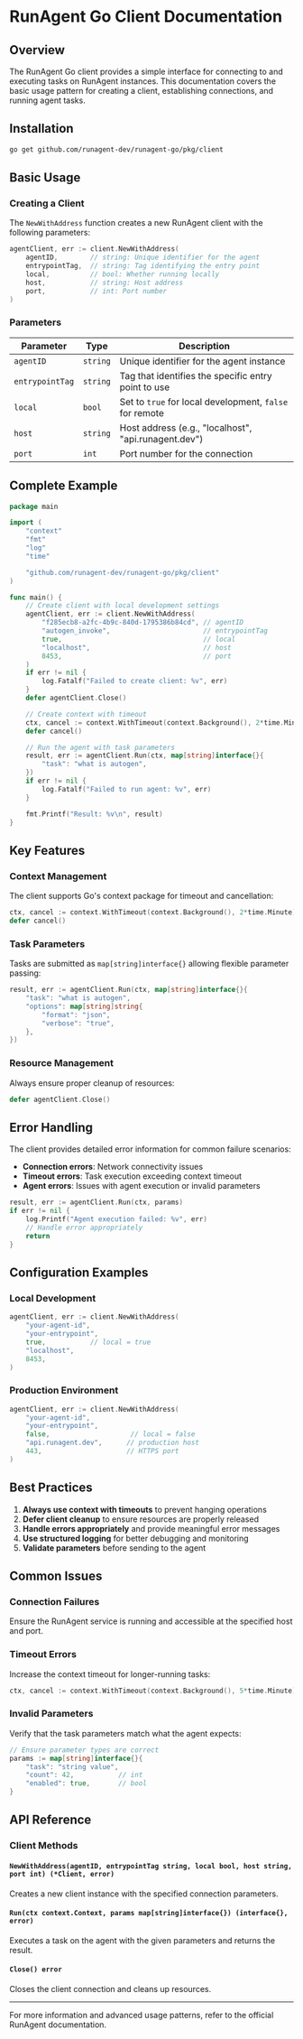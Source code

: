 # RunAgent Go Client Documentation

## Overview

The RunAgent Go client provides a simple interface for connecting to and executing tasks on RunAgent instances. This documentation covers the basic usage pattern for creating a client, establishing connections, and running agent tasks.

## Installation

```bash
go get github.com/runagent-dev/runagent-go/pkg/client
```

## Basic Usage

### Creating a Client

The `NewWithAddress` function creates a new RunAgent client with the following parameters:

```go
agentClient, err := client.NewWithAddress(
    agentID,        // string: Unique identifier for the agent
    entrypointTag,  // string: Tag identifying the entry point
    local,          // bool: Whether running locally
    host,           // string: Host address
    port,           // int: Port number
)
```

### Parameters

| Parameter | Type | Description |
|-----------|------|-------------|
| `agentID` | `string` | Unique identifier for the agent instance |
| `entrypointTag` | `string` | Tag that identifies the specific entry point to use |
| `local` | `bool` | Set to `true` for local development, `false` for remote |
| `host` | `string` | Host address (e.g., "localhost", "api.runagent.dev") |
| `port` | `int` | Port number for the connection |

## Complete Example

```go
package main

import (
    "context"
    "fmt"
    "log"
    "time"

    "github.com/runagent-dev/runagent-go/pkg/client"
)

func main() {
    // Create client with local development settings
    agentClient, err := client.NewWithAddress(
        "f285ecb8-a2fc-4b9c-840d-1795386b84cd", // agentID
        "autogen_invoke",                       // entrypointTag
        true,                                   // local
        "localhost",                            // host
        8453,                                   // port
    )
    if err != nil {
        log.Fatalf("Failed to create client: %v", err)
    }
    defer agentClient.Close()

    // Create context with timeout
    ctx, cancel := context.WithTimeout(context.Background(), 2*time.Minute)
    defer cancel()

    // Run the agent with task parameters
    result, err := agentClient.Run(ctx, map[string]interface{}{
        "task": "what is autogen",
    })
    if err != nil {
        log.Fatalf("Failed to run agent: %v", err)
    }

    fmt.Printf("Result: %v\n", result)
}
```

## Key Features

### Context Management

The client supports Go's context package for timeout and cancellation:

```go
ctx, cancel := context.WithTimeout(context.Background(), 2*time.Minute)
defer cancel()
```

### Task Parameters

Tasks are submitted as `map[string]interface{}` allowing flexible parameter passing:

```go
result, err := agentClient.Run(ctx, map[string]interface{}{
    "task": "what is autogen",
    "options": map[string]string{
        "format": "json",
        "verbose": "true",
    },
})
```

### Resource Management

Always ensure proper cleanup of resources:

```go
defer agentClient.Close()
```

## Error Handling

The client provides detailed error information for common failure scenarios:

- **Connection errors**: Network connectivity issues
- **Timeout errors**: Task execution exceeding context timeout
- **Agent errors**: Issues with agent execution or invalid parameters

```go
result, err := agentClient.Run(ctx, params)
if err != nil {
    log.Printf("Agent execution failed: %v", err)
    // Handle error appropriately
    return
}
```

## Configuration Examples

### Local Development

```go
agentClient, err := client.NewWithAddress(
    "your-agent-id",
    "your-entrypoint",
    true,           // local = true
    "localhost",
    8453,
)
```

### Production Environment

```go
agentClient, err := client.NewWithAddress(
    "your-agent-id",
    "your-entrypoint",
    false,                    // local = false
    "api.runagent.dev",      // production host
    443,                     // HTTPS port
)
```

## Best Practices

1. **Always use context with timeouts** to prevent hanging operations
2. **Defer client cleanup** to ensure resources are properly released
3. **Handle errors appropriately** and provide meaningful error messages
4. **Use structured logging** for better debugging and monitoring
5. **Validate parameters** before sending to the agent

## Common Issues

### Connection Failures

Ensure the RunAgent service is running and accessible at the specified host and port.

### Timeout Errors

Increase the context timeout for longer-running tasks:

```go
ctx, cancel := context.WithTimeout(context.Background(), 5*time.Minute)
```

### Invalid Parameters

Verify that the task parameters match what the agent expects:

```go
// Ensure parameter types are correct
params := map[string]interface{}{
    "task": "string value",
    "count": 42,           // int
    "enabled": true,       // bool
}
```

## API Reference

### Client Methods

#### `NewWithAddress(agentID, entrypointTag string, local bool, host string, port int) (*Client, error)`

Creates a new client instance with the specified connection parameters.

#### `Run(ctx context.Context, params map[string]interface{}) (interface{}, error)`

Executes a task on the agent with the given parameters and returns the result.

#### `Close() error`

Closes the client connection and cleans up resources.

---

For more information and advanced usage patterns, refer to the official RunAgent documentation.